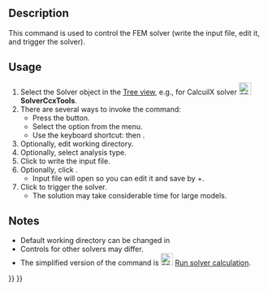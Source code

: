 <languages/>

{{Docnav
|[[FEM_EquationHeat|Heat equation]]
|[[FEM_SolverRun|Run solver calculations]]
|[[FEM_Workbench|FEM]]
|IconL=FEM_EquationHeat.svg
|IconR=FEM_SolverRun.svg
|IconC=Workbench_FEM.svg
}}

{{GuiCommand
|Name=FEM SolverControl
|MenuLocation=Solve → Solver job control
|Workbenches=[[FEM_Workbench|FEM]]
|Shortcut={{KEY|S}} {{KEY|T}}
|SeeAlso=[[FEM_SolverRun|FEM Run solver calculations]]
}}

==Description==

This command is used to control the FEM solver (write the input file, edit it, and trigger the solver).

==Usage==

# Select the Solver object in the [[Tree_view|Tree view]], e.g., for CalcuilX solver [[Image:FEM_SolverCalculixCxxtools.svg|24px]] '''SolverCcxTools'''.
# There are several ways to invoke the command:
#* Press the {{Button|[[Image:FEM_SolverControl.svg|16px]] [[FEM_SolverControl|Solver job control]]}} button.
#* Select the {{MenuCommand|Solve → [[Image:FEM_SolverControl.svg|16px]] Solver job control}} option from the menu.
#* Use the keyboard shortcut: {{KEY|S}} then {{KEY|T}}.
# Optionally, edit working directory.
# Optionally, select analysis type.
# Click {{Button|Write .inp file}} to write the input file.
# Optionally, click {{Button|Edit .inp file}}.
#* Input file will open so you can edit it and save by {{KEY|Ctrl}}+{{KEY|S}}.
# Click {{Button|Run CalculiX}} to trigger the solver.
#* The solution may take considerable time for large models.

==Notes==

* Default working directory can be changed in {{MenuCommand|Edit → Preferences → FEM}}
* Controls for other solvers may differ.
* The simplified version of the command is [[Image:FEM_SolverRun.svg|24px]] [[FEM_SolverRun|Run solver calculation]].


{{Docnav
|[[FEM_EquationHeat|Heat equation]]
|[[FEM_SolverRun|Run solver calculations]]
|[[FEM_Workbench|FEM]]
|IconL=FEM_EquationHeat.svg
|IconR=FEM_SolverRun.svg
|IconC=Workbench_FEM.svg
}}

{{FEM Tools navi{{#translation:}}}}
{{Userdocnavi{{#translation:}}}}
